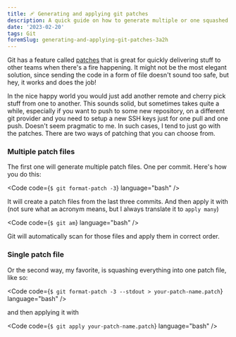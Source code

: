 ```yaml
---
title: 🩹 Generating and applying git patches
description: A quick guide on how to generate multiple or one squashed patch/patches and apply it/them.
date: '2023-02-20'
tags: Git
foremSlug: generating-and-applying-git-patches-3a2h
---
```


Git has a feature called [patches](https://git-scm.com/book/id/v2/Appendix-C%3A-Git-Commands-Patching) that is great for quickly delivering stuff to other teams when there's a fire happening. 
It might not be the most elegant solution, since sending the code in a form of file doesn't sound too safe, but hey, it works and does the job!
  
In the nice happy world you would just add another remote and cherry pick stuff from one to another. 
This sounds solid, but sometimes takes quite a while, especially if you want to push to some new repository, on a different git provider and you need to setup a new SSH keys just for one pull and one push.
Doesn't seem pragmatic to me. In such cases, I tend to just go with the patches. There are two ways of patching that you can choose from. 

### Multiple patch files 

The first one will generate multiple patch files. One per commit. Here's how you do this:

<Code code={`$ git format-patch -3`} language="bash" />

It will create a patch files from the last three commits. And then apply it with (not sure what `am` acronym means, but I always translate it to `apply many`)

<Code code={`$ git am`} language="bash" />

Git will automatically scan for those files and apply them in correct order.


### Single patch file
Or the second way, my favorite, is squashing everything into one patch file, like so:

<Code code={`$ git format-patch -3 --stdout > your-patch-name.patch`} language="bash" />

and then applying it with

<Code code={`$ git apply your-patch-name.patch`} language="bash" />




